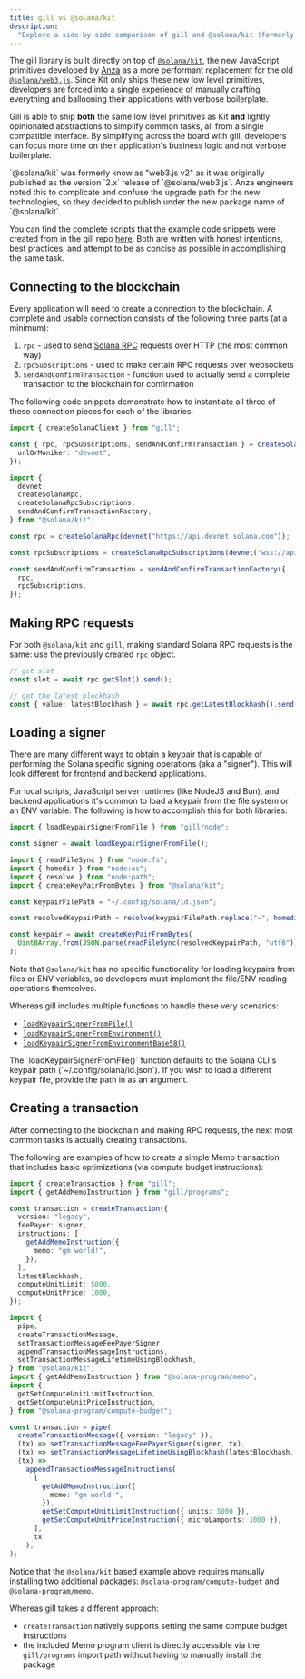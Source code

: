 ```yaml
---
title: gill vs @solana/kit
description:
  "Explore a side-by-side comparison of gill and @solana/kit (formerly known as web3js v2)"
---
```


The gill library is built directly on top of
[`@solana/kit`](https://www.npmjs.com/package/@solana/kit), the new JavaScript primitives developed
by [Anza](https://anza.xyz) as a more performant replacement for the old
[`@solana/web3.js`](https://www.npmjs.com/package/@solana/web3.js). Since Kit only ships these new
low level primitives, developers are forced into a single experience of manually crafting everything
and ballooning their applications with verbose boilerplate.

Gill is able to ship **both** the same low level primitives as Kit **and** lightly opinionated
abstractions to simplify common tasks, all from a single compatible interface. By simplifying across
the board with gill, developers can focus more time on their application's business logic and not
verbose boilerplate.

<Callout>
  `@solana/kit` was formerly know as "web3.js v2" as it was originally published as the version
  `2.x` release of `@solana/web3.js`. Anza engineers noted this to complicate and confuse the
  upgrade path for the new technologies, so they decided to publish under the new package name of
  `@solana/kit`.
</Callout>

You can find the complete scripts that the example code snippets were created from in the gill repo
[here](https://github.com/gillsdk/gill/tree/master/examples/get-started#comparison-of-gill-vs-solanakit-aka-web3js-v2).
Both are written with honest intentions, best practices, and attempt to be as concise as possible in
accomplishing the same task.

## Connecting to the blockchain

Every application will need to create a connection to the blockchain. A complete and usable
connection consists of the following three parts (at a minimum):

1. `rpc` - used to send [Solana RPC](https://solana.com/docs/rpc) requests over HTTP (the most
   common way)
2. `rpcSubscriptions` - used to make certain RPC requests over websockets
3. `sendAndConfirmTransaction` - function used to actually send a complete transaction to the
   blockchain for confirmation

The following code snippets demonstrate how to instantiate all three of these connection pieces for
each of the libraries:

```ts tab="gill"
import { createSolanaClient } from "gill";

const { rpc, rpcSubscriptions, sendAndConfirmTransaction } = createSolanaClient({
  urlOrMoniker: "devnet",
});
```

```ts tab="@solana/kit"
import {
  devnet,
  createSolanaRpc,
  createSolanaRpcSubscriptions,
  sendAndConfirmTransactionFactory,
} from "@solana/kit";

const rpc = createSolanaRpc(devnet("https://api.devnet.solana.com"));

const rpcSubscriptions = createSolanaRpcSubscriptions(devnet("wss://api.devnet.solana.com"));

const sendAndConfirmTransaction = sendAndConfirmTransactionFactory({
  rpc,
  rpcSubscriptions,
});
```

## Making RPC requests

For both `@solana/kit` and `gill`, making standard Solana RPC requests is the same: use the
previously created `rpc` object.

```ts
// get slot
const slot = await rpc.getSlot().send();

// get the latest blockhash
const { value: latestBlockhash } = await rpc.getLatestBlockhash().send();
```

## Loading a signer

There are many different ways to obtain a keypair that is capable of performing the Solana specific
signing operations (aka a "signer"). This will look different for frontend and backend applications.

For local scripts, JavaScript server runtimes (like NodeJS and Bun), and backend applications it's
common to load a keypair from the file system or an ENV variable. The following is how to accomplish
this for both libraries:

```ts tab="gill"
import { loadKeypairSignerFromFile } from "gill/node";

const signer = await loadKeypairSignerFromFile();
```

```ts tab="@solana/kit"
import { readFileSync } from "node:fs";
import { homedir } from "node:os";
import { resolve } from "node:path";
import { createKeyPairFromBytes } from "@solana/kit";

const keypairFilePath = "~/.config/solana/id.json";

const resolvedKeypairPath = resolve(keypairFilePath.replace("~", homedir()));

const keypair = await createKeyPairFromBytes(
  Uint8Array.from(JSON.parse(readFileSync(resolvedKeypairPath, "utf8"))),
);
```

Note that `@solana/kit` has no specific functionality for loading keypairs from files or ENV
variables, so developers must implement the file/ENV reading operations themselves.

Whereas gill includes multiple functions to handle these very scenarios:

- [`loadKeypairSignerFromFile()`](/api/gill-node/functions/loadKeypairSignerFromFile)
- [`loadKeypairSignerFromEnvironment()`](/api/gill-node/functions/loadKeypairSignerFromEnvironment)
- [`loadKeypairSignerFromEnvironmentBase58()`](/api/gill-node/functions/loadKeypairSignerFromEnvironmentBase58)

<Callout>
  The `loadKeypairSignerFromFile()` function defaults to the Solana CLI's keypair path
  (`~/.config/solana/id.json`). If you wish to load a different keypair file, provide the path in as
  an argument.
</Callout>

## Creating a transaction

After connecting to the blockchain and making RPC requests, the next most common tasks is actually
creating transactions.

The following are examples of how to create a simple Memo transaction that includes basic
optimizations (via compute budget instructions):

```ts tab="gill"
import { createTransaction } from "gill";
import { getAddMemoInstruction } from "gill/programs";

const transaction = createTransaction({
  version: "legacy",
  feePayer: signer,
  instructions: [
    getAddMemoInstruction({
      memo: "gm world!",
    }),
  ],
  latestBlockhash,
  computeUnitLimit: 5000,
  computeUnitPrice: 1000,
});
```

```ts tab="@solana/kit"
import {
  pipe,
  createTransactionMessage,
  setTransactionMessageFeePayerSigner,
  appendTransactionMessageInstructions,
  setTransactionMessageLifetimeUsingBlockhash,
} from "@solana/kit";
import { getAddMemoInstruction } from "@solana-program/memo";
import {
  getSetComputeUnitLimitInstruction,
  getSetComputeUnitPriceInstruction,
} from "@solana-program/compute-budget";

const transaction = pipe(
  createTransactionMessage({ version: "legacy" }),
  (tx) => setTransactionMessageFeePayerSigner(signer, tx),
  (tx) => setTransactionMessageLifetimeUsingBlockhash(latestBlockhash, tx),
  (tx) =>
    appendTransactionMessageInstructions(
      [
        getAddMemoInstruction({
          memo: "gm world!",
        }),
        getSetComputeUnitLimitInstruction({ units: 5000 }),
        getSetComputeUnitPriceInstruction({ microLamports: 1000 }),
      ],
      tx,
    ),
);
```

Notice that the `@solana/kit` based example above requires manually installing two additional
packages: `@solana-program/compute-budget` and `@solana-program/memo`.

Whereas gill takes a different approach:

- `createTransaction` natively supports setting the same compute budget instructions
- the included Memo program client is directly accessible via the `gill/programs` import path
  without having to manually install the package
